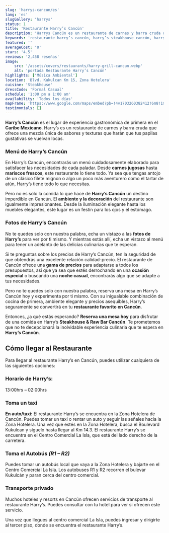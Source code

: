 ```yaml
---
slug: 'harrys-cancun/es'
lang: 'es'
slugGallery: 'harrys'
status: 1
title: 'Restaurante Harry’s Cancún'
description: 'Harrys Cancún es un restaurante de carnes y barra cruda que ofrece una mezcla única de sabores y texturas que harán que tus papilas gustativas se vuelvan locas.'
keywords: 'restaurante harry’s cancún, harry’s steakhouse cancún, harry’s raw bar cancún'
featured: ''
averageCost: '0'
stars: '4.5'
reviews: '2,458 reseñas'
image:
    src: '/assets/covers/restaurants/harry-grill-cancun.webp'
    alt: 'portada Restaurante Harry’s Cancún'
highlights: ['Música Ambiental']
location: 'Blvd. Kukulcan Km 15, Zona Hotelera'
cuisine: 'Steakhouse'
dressCode: 'Formal Casual'
schedule: '1:00 pm a 1:00 am'
availability: 'Todos los días'
mapFrame: 'https://www.google.com/maps/embed?pb=!4v1703260382412!6m8!1m7!1sCAoSLEFGMVFpcE0ya2JLU2tLZXBqaVNnd3ZLQmh4bThleFljT2NSSE9leVlGU0RP!2m2!1d21.092888626804!2d-86.770966549223!3f16.39!4f-13.39!5f0.48818408613213227'
testimonials: []
---
```



<p class="text-base md:text-lg mb-2"><strong>Harry’s Cancún</strong> es el lugar de experiencia gastronómica de primera en el <strong>Caribe Mexicano</strong>. Harry’s es un restaurante de carnes y barra cruda que ofrece una mezcla única de sabores y texturas que harán que tus papilas gustativas se vuelvan locas.</p>

<h3 class="text-lg md:text-2xl font-bold text-green-700 mt-10 mb-4">Menú de Harry’s Cancún</h3>

<p class="text-base md:text-lg mb-2">En Harry’s Cancún, encontrarás un menú cuidadosamente elaborado para satisfacer las necesidades de cada paladar. Desde <strong>carnes jugosas</strong> hasta <strong>mariscos frescos</strong>, este restaurante lo tiene todo. Ya sea que tengas antojo de un clásico filete mignon o algo un poco más aventurero como el tartar de atún, Harry’s tiene todo lo que necesitas.</p>

<p class="text-base md:text-lg mb-2">Pero no es solo la comida lo que hace de <strong>Harry’s Cancún</strong> un destino imperdible en Cancún. El <strong>ambiente y la decoración</strong> del restaurante son igualmente impresionantes. Desde la iluminación elegante hasta los muebles elegantes, este lugar es un festín para los ojos y el estómago.</p>

<h3 class="text-lg md:text-2xl font-bold text-green-700 mt-10 mb-4">Fotos de Harry’s Cancún</h3>

<p class="text-base md:text-lg mb-2">No te quedes solo con nuestra palabra, echa un vistazo a las <strong>fotos de Harry’s</strong> para ver por ti mismo. Y mientras estás allí, echa un vistazo al menú para tener un adelanto de las delicias culinarias que te esperan.</p>

<p class="text-base md:text-lg mb-2">Si te preguntas sobre los precios de Harry’s Cancún, ten la seguridad de que obtendrás una excelente relación calidad-precio. El restaurante de Cancún ofrece una <strong>gama de precios</strong> para adaptarse a todos los presupuestos, así que ya sea que estés derrochando en una <strong>ocasión especial</strong> o buscando una <strong>noche casual</strong>, encontrarás algo que se adapte a tus necesidades.</p>

<p class="text-base md:text-lg mb-2">Pero no te quedes solo con nuestra palabra, reserva una mesa en Harry’s Cancún hoy y experimenta por ti mismo. Con su inigualable combinación de cocina de primera, ambiente elegante y precios asequibles, Harry’s seguramente se convertirá en tu <strong>restaurante favorito en Cancún</strong>.</p>

<MapFrame
    client:visible
    url="https://www.google.com/maps/embed?pb=!1m14!1m8!1m3!1d59575.22152944013!2d-86.7926025!3d21.0546281!3m2!1i1024!2i768!4f13.1!3m3!1m2!1s0x8f4c289033b23e2d%3A0x37a8cce6681f77f6!2sHarry&#39;s%20Steakhouse%20%26%20Raw%20Bar%20%7C%20Cancun!5e0!3m2!1ses-419!2smx!4v1703260787688!5m2!1ses-419!2smx"
    titleAct={frontmatter.title}
    textMap="Ver restaurante"
/>

<p class="text-base md:text-lg mb-2">Entonces, ¿a qué estás esperando? <strong>Reserva una mesa hoy</strong> para disfrutar de una comida en Harry’s <strong>Steakhouse & Raw Bar Cancún</strong>. Te prometemos que no te decepcionará la inolvidable experiencia culinaria que te espera en <strong>Harry’s Cancún</strong>.</p>

<h2 class="text-xl md:text-3xl font-bold text-orange-600 mt-10 mb-4">Cómo llegar al Restaurante</h2>

<p class="text-base md:text-lg mb-2">Para llegar al restaurante Harry’s en Cancún, puedes utilizar cualquiera de las siguientes opciones:</p>

<h3 class="text-lg md:text-2xl font-bold text-green-700 mt-10 mb-4">Horario de Harry’s:</h3>

<p class="text-base md:text-lg mb-2">13:00hrs – 02:00hrs</p>

<h3 class="text-lg md:text-2xl font-bold text-green-700 mt-10 mb-4">Toma un taxi</h3>

<p class="text-base md:text-lg mb-2"><strong>En auto/taxi:</strong> El restaurante Harry’s se encuentra en la Zona Hotelera de Cancún. Puedes tomar un taxi o rentar un auto y seguir las señales hacia la Zona Hotelera. Una vez que estés en la Zona Hotelera, busca el Boulevard Kukulcan y síguelo hasta llegar al Km 14.3. El restaurante Harry’s se encuentra en el Centro Comercial La Isla, que está del lado derecho de la carretera.</p>

<h3 class="text-lg md:text-2xl font-bold text-green-700 mt-10 mb-4">Toma el Autobús <em>(R1 – R2)</em></h3>

<p class="text-base md:text-lg mb-2">Puedes tomar un autobús local que vaya a la Zona Hotelera y bajarte en el Centro Comercial La Isla. Los autobuses R1 y R2 recorren el bulevar Kukulcán y paran cerca del centro comercial.</p>

<h3 class="text-lg md:text-2xl font-bold text-green-700 mt-10 mb-4">Transporte privado</h3>

<p class="text-base md:text-lg mb-2">Muchos hoteles y resorts en Cancún ofrecen servicios de transporte al restaurante Harry’s. Puedes consultar con tu hotel para ver si ofrecen este servicio.</p>

<p class="text-base md:text-lg mb-2">Una vez que llegues al centro comercial La Isla, puedes ingresar y dirigirte al tercer piso, donde se encuentra el restaurante Harry’s.</p>